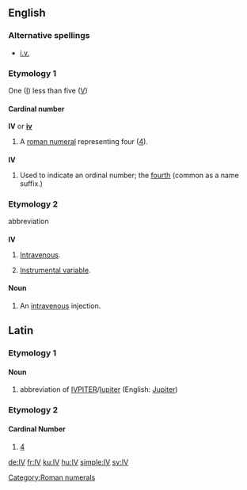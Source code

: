 ==English==

===Alternative spellings===
*[[i.v.]]

===Etymology 1===
One ([[I]]) less than five ([[V]])

====Cardinal number====
'''IV''' or '''[[iv]]'''

# A [[roman numeral]] representing four ([[four|4]]).

===={{abbreviation}}====
'''IV'''

# Used to indicate an ordinal number; the [[fourth]] (common as a name suffix.)

===Etymology 2===
abbreviation

===={{initialism}}====
'''IV'''

# {{medicine}} [[intravenous|Intravenous]].
# {{statistics}} [[instrumental variable|Instrumental variable]].

====Noun====
{{en-noun}}

# {{medicine}} An [[intravenous]] injection.

[[Category:Roman numerals]]

==Latin==

===Etymology 1===

====Noun====
{{la-noun}}
# abbreviation of [[IVPITER]]/[[Iupiter]] (English: [[Jupiter]])

===Etymology 2===

====Cardinal Number====
# [[4]]

[[de:IV]]
[[fr:IV]]
[[ku:IV]]
[[hu:IV]]
[[simple:IV]]
[[sv:IV]]